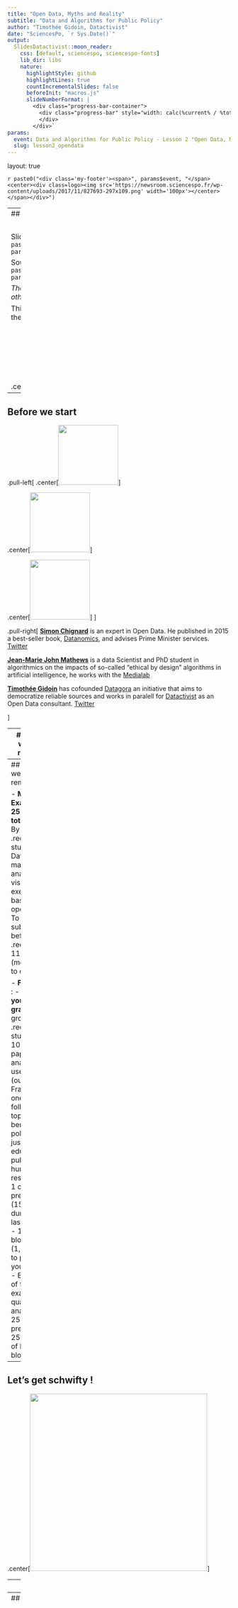 ```yaml
---
title: "Open Data, Myths and Reality"
subtitle: "Data and Algorithms for Public Policy"
author: "Timothée Gidoin, Datactivist"
date: "SciencesPo, `r Sys.Date()`"
output:
  SlidesDatactivist::moon_reader:
    css: [default, sciencespo, sciencespo-fonts]
    lib_dir: libs
    nature:
      highlightStyle: github
      highlightLines: true
      countIncrementalSlides: false
      beforeInit: "macros.js"
      slideNumberFormat: |
        <div class="progress-bar-container">
          <div class="progress-bar" style="width: calc(%current% / %total% * 100%);">
          </div>
        </div>`
params:
  event: Data and Algorithms for Public Policy - Lesson 2 "Open Data, Myths and Reality"
  slug: lesson2_opendata
---
```


layout: true

<style>
.remark-slide-number {
  position: inherit;
}

.remark-slide-number .progress-bar-container {
  position: absolute;
  bottom: 0;
  height: 5px;
  display: block;
  left: 0;
  right: 0;
}

.remark-slide-number .progress-bar {
  height: 100%;
  background-color: #14e6cd;
}

</style>


`r paste0("<div class='my-footer'><span>", params$event, "</span> <center><div class=logo><img src='https://newsroom.sciencespo.fr/wp-content/uploads/2017/11/827693-297x109.png' width='100px'></center></span></div>")`

---
## Before we start

<BR>

Slides : `r paste0("https://gidoin.github.io/sciencespodata/", params$slug)`

Sources : `r paste0("https://github.com/Gidoin/sciencespodata/", params$slug)`

*The content of this presentation is partly inspired by other presentations made by Datactivist team*

This production is freely reusable under the terms of the licence  [Creative Commons 4.0 BY-SA](https://creativecommons.org/licenses/by-sa/4.0/legalcode.fr).

<BR>
<BR>

.center[<img src="./img/ccbysa.png" height="100"/>] 

---

## Before we start


.pull-left[
.center[<img src="./img/simonchignard.jpg" height="135"/>]

.center[<img src="./img/jeanmarie.jpg" height="135"/>]

.center[<img src="./img/phototimcrop.jpg" height="135"/>]
]

.pull-right[ 
**[Simon Chignard](simon.chignard@sciencespo.fr)** is an expert in Open Data. He published in 2015 a best-seller book, [Datanomics](https://livre.fnac.com/a7870543/Simon-Chignard-Datanomics), and advises Prime Minister services. [Twitter](https://twitter.com/schignard?lang=fr)


**[Jean-Marie John Mathews](jeanmarie.johnmathews@sciencespo.fr)**
is a data Scientist and PhD student in algorithmics on the impacts of so-called "ethical by design" algorithms in artificial intelligence, he works with the [Medialab](https://medialab.sciencespo.fr)


**[Timothée Gidoin](timothee.gidoin@sciencespo.fr)** has cofounded [Datagora](https://datagora.fr) an initiative that aims to democratize reliable sources and works in paralell for [Datactivist](https://datactivist.coop/fr/) as an Open Data consultant. [Twitter](https://twitter.com/tgidoin?lang=fr)

]


---
## Before we start: reminder

.center[<img src="./img/agendascpo.png" height="400"/>]

---
## Before we start: reminder

- **Midterm Exam** : 
  - **25% of your total grade** 
  - By group of .red[2 students] 
  - Data manipulation, analysis visualisation exercise based on open data
  - To be submitted before .red[18/10] 11:59 pm (more details to come)

- **Final Exam** : 
  - **75% of your total grade**
  - By group of .red[4 students]
  - 10-pages paper on the analysis of 3 uses cases (outside France) in one of the following topics: social benefits, police / justice, education, public sector human
resources
  - 1 oral presentation (15 min) during the last session 
  - 1 Medium blog post (1,5 pages) to present your findings
  - Evaluation of final exam: 50% quality of the analysis, 25% oral presentation, 25%
quality of Medium blogpost

---
## Let's get schwifty !

.center[<img src="https://media.giphy.com/media/3o7aDgsiRMtIlrSZpu/giphy.gif" height="400"/>]

---
class: inverse, center, middle

# Data

---
## What are data ?

.center[<img src="https://media.giphy.com/media/LrGHJGtTbT7PO/giphy.gif" height="400"/>]

---
## What are data ?




---

## A definition of Opengov

OpenGov aims at improving the efficiency and the responsibility of public governance. It affects both national and local authorities.

Three key pillars of Opengov:

1/ Transparency

2/ Accountability

3/ Public participation

The Opengov movement and ideas really increased in the last 10 years, notably through the support of a transnational actor...

--

The **Open Government Partnership** aka OGP

---

## Open Government Partnership


.center[<img src="./img/ogp.png" height="200"/>] 

In September 2011, a multilateral partnership has been created so as to promote the Open Gov principles and to translate them into concrete public policies : it's called **Open Government Partnership** (OGP)

Initially founded by 8 countries ( Brazil, Indonesia, Mexico, Norway, Philippines, United Kingdom, the USA and... **South Africa** !), now OGP is composed of more than 70 countries, including France

---
## Open Government Partnership

How does OGP work ?

--

To join OGP, a contry has to be coopted by other civil society actors (for instance NGO such as Amnesty International) that testify the goodwill of the government

Once joined, the country has to write, by consulting civil society, a 2-years **national action plan** in which many **commitments** are exposed. Those public commitments have to relate with at least one of the 3 key OGP value : information transparency, public participation, accountability of public action

For instance :
+ Developing a participatory budget representing X % of total budget of a local authority

+ Implement an open data strategy that allows to open key datasets 

+ Consult citizens in the wake of a new project law

---
## Open Government Partnership

.center[<img src="./img/ogp2.png" height="300"/>]

Do you know the 8 commitments of SA National Action Plan (2016-2018) ?

.footnote[[Read South Africa 3rd National Action Plan (2016-2018)](https://www.opengovpartnership.org/wp-content/uploads/2019/06/South-Africa_NAP_2016-2018.docx)]

---
## Open Government Partnership

Do you know the 8 commitments of SA National Action Plan (2016-2018) ?

.center[<img src="./img/ogpsa.png" height="350"/>]

.footnote[[Read South Africa 3rd National Action Plan (2016-2018)](https://www.opengovpartnership.org/wp-content/uploads/2019/06/South-Africa_NAP_2016-2018.docx)]
---

## Open Government Partnership

Those commitments are then audited by **independent experts and researchers (.red[IRM])** both on the way they were designed/written and on their state of progress

.center[<img src="./img/ogp3.png" height="280"/>]

.footnote[[Read South Africa End-of-Term IRM Report 2016-2018](https://www.opengovpartnership.org/wp-content/uploads/2019/06/South-Africa_NAP_2016-2018.docx)]

---

## OGP and local gov

In 2016, OGP OGP launched the “Subnational Government Pilot Program”

> This decision recognized that many open government innovations and reforms are **happening at the local level** where governments can engage more directly with citizens and many crucial public services are delivered

The Pilot program consisted of 15 “pioneer” subnational governments who signed onto the Open Government Subnational Declaration and submitted their first Action Plans.

Then in 2018, OGP supported the launch of a global Community of Practice on Transparency and Local Open Government within the United Cities and Local Governments (UCLG)

> This Community of Practice will support peer learning, networking, and wider awareness and capacity development on open governance and public integrity at the local level. 

---

## OGP and local gov

There are currently 20 members in the OGP Local Program. 
> Representing over 74 million citizens, OGP Local members are spread across all regions and illustrate the diversity in types of local governments.

.center[<img src="./img/ogp4.png" height="350" />]

---

## OGP and local gov : Paris

.center[<img src="./img/ogpparis.png" height="400" />]

.footnote[[Paris 2016-2017 Action plan](https://www.opengovpartnership.org/members/paris-france/)]

---

## OGP and local gov : Paris

.center[<img src="./img/ogpparis1.png" height="400" />]


.footnote[[Paris IRM final report](https://www.opengovpartnership.org/wp-content/uploads/2019/02/Paris_Final-Report_2017.pdf)]

---

## OGP and local gov : Paris

.center[<img src="./img/ogpparis2.png" height="400" />]


.footnote[[Paris IRM final report](https://www.opengovpartnership.org/wp-content/uploads/2019/02/Paris_Final-Report_2017.pdf)]

---

## OGP and local gov : Paris

.center[<img src="./img/ogpparis3.png" height="400" />]


.footnote[[Paris IRM final report](https://www.opengovpartnership.org/wp-content/uploads/2019/02/Paris_Final-Report_2017.pdf)]

---
class: inverse, center, middle

# Open data

---
class: middle, center

## 1. Completeness

--

#### Datasets released by the government should be as complete as possible, .red[reflecting the entirety of what is recorded] about a particular subject. 

#### All raw information from a dataset should be released to the public, .red[except to private information] and information that may be sensitive for .red[national safety]

---
class: middle, center

## 2. Primacy / Raw data

--

####  Datasets released by the government should be .red[primary source data]

---
class: middle, center

## 3. Timely data

--

#### Datasets released by the government should be available to the public .red[as soon as possible]

---
class: middle, center

##  4. Ease of Physical and Electronic Access

--

#### Datasets released by the government should be as accessible as possible, with accessibility defined as .red[the ease with which information can be obtained], whether through physical or electronic means

---
class: middle, center

## 5. Machine readability

--

####  Machines can handle certain kinds of inputs much better than others. Information shared in the widely-used PDF format, for example, is very difficult for machines to parse

#### Thus, information should be stored in widely-used file formats that easily lend themselves to machine processing.

---
class: middle, center

## 6. Non-discriminatory access to data

--

#### “Non-discrimination” refers to who can access data and how they must do so

#### Non-discriminatory access to data means that .red[any person can access the data at any time without having to identify him/herself] or provide any justification for doing so.

---
class: middle, center

## 7. Open standards

--

#### Open standards refer to who owns the format in which data is stored

Do you know a widespread proprietary format ?

--

#### Microsoft .red[Excel] is a fairly commonly-used spreadsheet program which costs money to use. Freely available alternative formats often exist by which stored data can be accessed without the need for a software license

---

## 8. Open Licence 

--

#### Maximal openness includes clearly .red[labeling public information] as a work of the government and .red[available without restrictions on use] as part of the public domain

#### In France two type of licences : .red[Licence Ouverte (CC-BY)] ou .red[ODBL (CC-BY-SA)]. what is the difference ?

- **LO (from Etalab) / ODBL** : with both you can share, edit the database, create derived products and had a commercial usage

- **LO** : more "permissive" : you just have to mention the source and the date of update

- **ODBL** : you have to share and open your database at the same conditions

---
## Open Data : to go further

Find [the 8 principles of Open Government Data](https://public.resource.org/8_principles.html) that were adopted in Sebastopol December 2007

.center[![](img/sunlightfoundation.png)]

Then in 2010 this list was slightly completed and updated ([10 principes](https://sunlightfoundation.com/policy/documents/ten-open-data-principles/)) by the Sunlight Foundation.

In 2013 the Sunlight Foundation wrote instructions and recommandations to implement concretely Open Data (["Open Data guidelines"](http://sunlightf.wpengine.com/wp-content/uploads/2016/09/OpenDataGuidelines_v3.pdf)) based on those 10 principles

---
class:inverse, middle, center
# Open Data in the real life

---
## Challenge 1 : data findability

> Data findability is a major challenge. We have data portals and registries, but government agencies under one national government still publish data in different ways and different locations.(…)
**Data findability is a prerequisite for open data to fulfill its potential and currently most data is very hard to find.** 

.center[<img src="https://index.okfn.org/images/Datagapsclean.jpg" height="280" />]

.footnote[https://index.okfn.org/insights/]

---

## Challenge 1 : data findability

According to you, how can we improve data findability ?

--

**It is necessary to document/fill properly the metadata**, that is to say the descriptive data associated to a dataset. For instance :

--

+ Data producer
+ Date of first publication
+ Update frequency
+ Date of last update
+ Description of the dataset
+ Variables explanation
+ Topics / tags
+ Time and space coverage (year, area, segmentation)

(*This list is not exhaustive*)

---

## Challenge 1 : data findability

Summer 2017, Datactivist realized a census of all the datasets opened by 15 major French cities (Paris, Lyon, Lille, Nantes...). More than 400 datasets were listed but identifying them was not easy at all...

.center[<img src="./img/recensement3.png" height="350"/>] 

.footnote[[Medium article](https://medium.com/datactivist/qui-a-ouvert-quoi-le-recensement-des-donn%C3%A9es-des-villes-est-maintenant-ouvert-b7f697135c1f)]

---

## Challenge 1 : data findability

Thus,
> ** Half of the descriptions of data opened by local authorities were written with less than 180 caracters** and only 4% of the datasets had a description abova 1000 caracters

Beyond very short descriptions, another challenge is to **detail the name of the variables**. Often they contain acronyms that make sense for public agents but can't be understood by common citizens.

In the exemple next slide, [l'enquête Etic du Ministère de l'éducation nationale](https://data.education.gouv.fr/explore/dataset/fr-en-etic_1d/table/), many columns have labeled hardly readable such as "SiEquipementInf" ou "Maint_PersEducHEcole" but the data producer made the effort to detail each of them in the metadata

---

## Challenge 1 : data findability

.center[[<img src="./img/etic.png" height="400"/>](https://data.education.gouv.fr/explore/dataset/fr-en-etic_1d/table/)]

---

## Challenge 1 : data findability

.center[<img src="./img/metadonnees.png" height="400"/>]

---

## Challenge 1 : data findability

.center[<img src="https://media.giphy.com/media/l4HodBpDmoMA5p9bG/giphy.gif" height="400"/>]

---
## Challenge 2 : data quality


> **Government data is usually incomplete, out of date, of low quality, and fragmented.** In most cases, open data catalogues or portals are manually fed as the result of informal data management approaches. **Procedures, timelines, and responsibilities are frequently unclear among government institutions tasked with this work.**

OpenDataBarometer ?

> It's a global measure of how governments are publishing and using open data for accountability, innovation and social impact. The Leaders Edition looks at the 30 governments that have adopted the Open Data Charter and those that, as G20 members, have committed to G20 Anti-Corruption Open Data Principles.

.footnote[http://opendatabarometer.org/4thedition/report/]

---
## Challenge 2 : data quality

![](img/odb.png)


---
## Challenge 2 : data quality

![](img/odb2.png)

.footnote[[OpenDataBarometer 2017 ranking](https://opendatabarometer.org/?_year=2017&indicator=ODB)]

---
## Challenge 2 : data quality

Sometimes data are well too agregated...

![](img/deception.gif)

---
## Challenge 2 : data quality

Or hardly exploitable...

.center[<img src="./img/recensement2.png" height="350"/>] 

.footnote[[Source](https://medium.com/datactivist/qui-a-ouvert-quoi-le-recensement-des-donn%C3%A9es-des-villes-est-maintenant-ouvert-b7f697135c1f)]

---
## Challenge 2 : data quality

Or hardly exploitable...²

.center[<img src="./img/recensement1.png" height="350"/>] 


.footnote[[Source](https://medium.com/datactivist/qui-a-ouvert-quoi-le-recensement-des-donn%C3%A9es-des-villes-est-maintenant-ouvert-b7f697135c1f)]

---


---

class:center, middle, inverse
## Coffee break : 5 minutes

---
## See you in two weeks !

So happyyyyy together !

.center[<img src="https://media.giphy.com/media/yoJC2GnSClbPOkV0eA/giphy.gif" height="400"/>]


---
class: inverse, center, middle

# Thank you !

Contact : [timothee.gidoin@sciencespo.fr](mailto:timothee.gidoin@sciencespo.fr)
